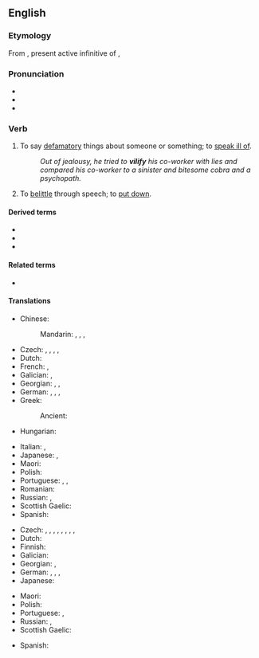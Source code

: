 ==English==
{{was wotd|2007|February|27}}

===Etymology===
From {{bor|en|LL.|vīlificāre}}, present active infinitive of {{m|la|vīlificō||vilify}},

===Pronunciation===
* {{IPA|/ˈvɪl.ɪ.faɪ/|lang=en}}
* {{audio|en-us-vilify.ogg|Audio (US)|lang=en}}
* {{audio|en-au-vilify.ogg|Audio (AU)|lang=en}}

===Verb===
{{en-verb|vilif|ies}}

# {{lb|en|transitive}} To say [[defamatory]] things about someone or something; to [[speak ill of]].
#: ''Out of jealousy, he tried to '''vilify''' his co-worker with lies and compared his co-worker to a sinister and bitesome cobra and a psychopath.''
#: {{syn|en|abuse|assail|criticize|decry|denigrate|demonize|denounce|libel|revile|slander|run down|Thesaurus:defame}}
#: {{ant|en|glorify|praise}}
# {{lb|en|transitive}} To [[belittle]] through speech; to [[put down]].
#: {{syn|en|berate|Thesaurus:criticize}}
#: {{ant|en|glorify|praise}}

====Derived terms====
* {{l|en|vilification}}
* {{l|en|vilifiable}}
* {{l|en|vilifier}}

====Related terms====
* {{l|en|vile}}

====Translations====
{{trans-top|say defamatory things about; to speak ill of}}
* Chinese:
*: Mandarin: {{t+|cmn|詆毀|sc=Hani}}, {{t+|cmn|诋毁|tr=dǐhuǐ|sc=Hani}}, {{t+|cmn|醜化|sc=Hani}}, {{t+|cmn|丑化|tr=chǒuhuà|sc=Hani}}
* Czech: {{t+|cs|pomluvit|pf}}, {{t+|cs|pomlouvat|impf}}, {{t+|cs|hanět|impf}}, {{t+|cs|pohanět|pf}}, {{t|cs|očernit|pf}}
* Dutch: {{t+|nl|verguizen}}
* French: {{t+|fr|diffamer}}, {{t+|fr|vilipender}}
* Galician: {{t|gl|deostar}}, {{t+|gl|denigrar}}
* Georgian: {{t|ka|გაშავება}}, {{t|ka|გალანძღვა}}, {{t|ka|ძაგება}}
* German: {{t+|de|diffamieren}}, {{t+|de|verleumden}}, {{t+|de|verunglimpfen}}, {{t+|de|verteufeln}}
* Greek:
*: Ancient: {{t|grc|κακηγορέω}}
* Hungarian: {{t+|hu|rágalmaz}}
{{trans-mid}}
* Italian: {{t+|it|denigrare}}, {{t+|it|vilipendere}}
* Japanese: {{t|ja|貶す|tr=kenasu|sc=Jpan}}, {{t|ja|謗る|tr=soshiru|sc=Jpan}}
* Maori: {{t|mi|whakahariharitae}}
* Polish: {{t+|pl|oczerniać}}
* Portuguese: {{t|pt|vilificar}}, {{t+|pt|vilipendiar}}, {{t+|pt|difamar}}
* Romanian: {{t+|ro|denigra}}
* Russian: {{t+|ru|очерня́ть}}, {{t+|ru|поноси́ть}}
* Scottish Gaelic: {{t|gd|càin}}
* Spanish: {{t+|es|vilipendiar}}
{{trans-bottom}}

{{trans-top|denounce, belittle through speech}}
* Czech: {{t+|cs|urazit|pf}}, {{t|cs|ponížit|pf}}, {{t+|cs|hanět|impf}}, {{t+|cs|špinit|impf}}, {{t+|cs|pošpinit|pf}}, {{t+|cs|ponižovat|impf}}, {{t|cs|urážet|impf}}, {{t+|cs|pohanět|pf}}, {{t|cs|očernit|pf}}
* Dutch: {{t+|nl|kleineren}}
* Finnish: {{t+|fi|panetella}}
* Galician: {{t+|gl|denigrar}}
* Georgian: {{t|ka|დამცირება}}, {{t|ka|ძაგება}}
* German: {{t+|de|herabwürdigen}}, {{t|de|heruntermachen}}, {{t+|de|schlechtmachen}}, {{t|de|herunterputzen}}
* Japanese: {{t|ja|貶める|tr=otoshimeru}}
{{trans-mid}}
* Maori: {{t|mi|whakahariharitae}}
* Polish: {{t+|pl|potępiać}}
* Portuguese: {{t+|pt|difamar}}, {{t+|pt|diminuir}}
* Russian: {{t+|ru|унижа́ть}}, {{t+|ru|опуска́ть}} {{qualifier|colloquial}}
* Scottish Gaelic: {{t|gd|càin}}
{{trans-bottom}}

{{checktrans-top}}
* Spanish: {{t+check|es|acusar}}
{{trans-mid}}
{{trans-bottom}}